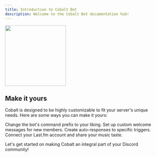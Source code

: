```yaml
---
title: Introduction to Cobalt Bot
description: Welcome to the Cobalt Bot documentation hub!
---
```


<img height="200" src="/images/cover.png" />

## Make it yours

Cobalt is designed to be highly customizable to fit your server's unique needs. Here are some ways you can make it yours:

<CardGroup cols={2}>
  <Card
    title="Customize Prefix"
    icon="arrow-right"
    href="/docs/configuration"
  >
    Change the bot's command prefix to your liking.
  </Card>
  <Card
    title="Personalized Welcome Messages"
    icon="door-open"
    href="/docs/configuration"
  >
    Set up custom welcome messages for new members.
  </Card>
  <Card
    title="Tailored Auto-Responses"
    icon="message"
    href="/docs/responders"
  >
    Create auto-responses to specific triggers.
  </Card>
  <Card
    title="Last.fm Integration"
    icon="music"
    href="/docs/lastfm"
  >
    Connect your Last.fm account and share your music taste.
  </Card>
</CardGroup>

Let's get started on making Cobalt an integral part of your Discord community!
